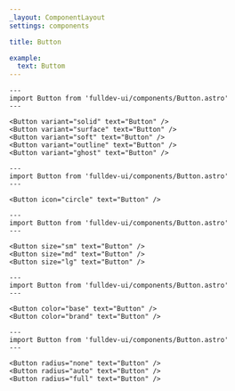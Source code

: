 ```yaml
---
_layout: ComponentLayout
settings: components

title: Button

example:
  text: Buttom
---
```


```astro live
---
import Button from 'fulldev-ui/components/Button.astro'
---

<Button variant="solid" text="Button" />
<Button variant="surface" text="Button" />
<Button variant="soft" text="Button" />
<Button variant="outline" text="Button" />
<Button variant="ghost" text="Button" />
```

```astro live
---
import Button from 'fulldev-ui/components/Button.astro'
---

<Button icon="circle" text="Button" />
```

```astro live
---
import Button from 'fulldev-ui/components/Button.astro'
---

<Button size="sm" text="Button" />
<Button size="md" text="Button" />
<Button size="lg" text="Button" />
```

```astro live
---
import Button from 'fulldev-ui/components/Button.astro'
---

<Button color="base" text="Button" />
<Button color="brand" text="Button" />
```

```astro live
---
import Button from 'fulldev-ui/components/Button.astro'
---

<Button radius="none" text="Button" />
<Button radius="auto" text="Button" />
<Button radius="full" text="Button" />
```
